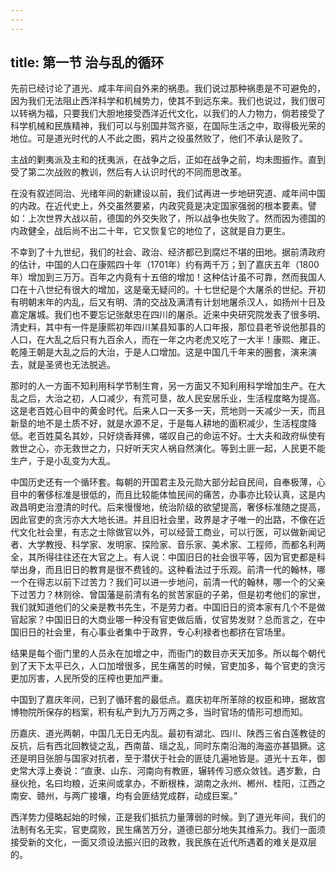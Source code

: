 ```yaml
---
---
---
```

title: 第一节 治与乱的循环
---




先前已经讨论了道光、咸丰年间自外来的祸患。我们说过那种祸患是不可避免的，因为我们无法阻止西洋科学和机械势力，使其不到远东来。我们也说过，我们很可以转祸为福，只要我们大胆地接受西洋近代文化，以我们的人力物力，倘若接受了科学机械和民族精神，我们可以与别国并驾齐驱，在国际生活之中，取得极光荣的地位。可是道光时代的人不此之图，鸦片之役虽然败了，他们不承认是败了。

主战的剿夷派及主和的抚夷派，在战争之后，正如在战争之前，均未图振作。直到受了第二次战败的教训，然后有人认识时代的不同而思改革。

在没有叙述同治、光绪年间的新建设以前，我们试再进一步地研究道、咸年间中国的内政。在近代史上，外交虽然要紧，内政究竟是决定国家强弱的根本要素。譬如：上次世界大战以前，德国的外交失败了，所以战争也失败了。然而因为德国的内政健全，战后尚不出二十年，它又恢复它的地位了，这就是自力更生。

不幸到了十九世纪，我们的社会、政治、经济都已到腐烂不堪的田地。据前清政府的估计，中国的人口在康熙四十年（1701年）约有两千万；到了嘉庆五年（1800年）增加到三万万。百年之内竟有十五倍的增加！这种估计虽不可靠，然而我国人口在十八世纪有很大的增加，这是毫无疑问的。十七世纪是个大屠杀的世纪。开初有明朝末年的内乱，后又有明、清的交战及满清有计划地屠杀汉人，如扬州十日及嘉定屠城。我们也不要忘记张献忠在四川的屠杀。近来中央研究院发表了很多明、清史料，其中有一件是康熙初年四川某县知事的人口年报，那位县老爷说他那县的人口，在大乱之后只有九百余人，而在一年之内老虎又吃了一大半！康熙、雍正、乾隆王朝是大乱之后的大治，于是人口增加。这是中国几千年来的圈套，演来演去，就是圣贤也无法脱逃。

那时的人一方面不知利用科学节制生育，另一方面又不知利用科学增加生产。在大乱之后，大治之初，人口减少，有荒可垦，故人民安居乐业，生活程度略为提高。这是老百姓心目中的黄金时代。后来人口一天多一天，荒地则一天减少一天，而且新垦的地不是土质不好，就是水源不足，于是每人耕地的面积减少，生活程度降低。老百姓莫名其妙，只好烧香拜佛，嗟叹自己的命运不好。士大夫和政府纵使有救世之心，亦无救世之力，只好听天灾人祸自然演化。等到土匪一起，人民更不能生产，于是小乱变为大乱。

中国历史还有一个循环套。每朝的开国君主及元勋大部分起自民间，自奉极薄，心目中的奢侈标准是很低的，而且比较能体恤民间的痛苦，办事亦比较认真，这是内政昌明吏治澄清的时代。后来慢慢地，统治阶级的欲望提高，奢侈标准随之提高，因此官吏的贪污亦大大地长进。并且旧社会里，政界是才子唯一的出路，不像在近代文化社会里，有志之士除做官以外，可以经营工商业，可以行医，可以做新闻记者、大学教授、科学家、发明家、探险家、音乐家、美术家、工程师，而都名利两全，其所得往往还在大官之上。有人说：中国旧日的社会很平等，因为官吏都是科举出身，而且旧日的教育是很不费钱的。这种看法过于乐观。前清一代的翰林，哪一个在得志以前下过苦力？我们可以进一步地问，前清一代的翰林，哪一个的父亲下过苦力？林则徐、曾国藩是前清有名的贫苦家庭的子弟，但是初考他们的家世，我们就知道他们的父亲是教书先生，不是劳力者。中国旧日的资本家有几个不是做官起家？中国旧日的大商业哪一种没有官吏做后盾，仗官势发财？总而言之，在中国旧日的社会里，有心事业者集中于政界，专心利禄者也都挤在官场里。

结果是每个衙门里的人员永在加增之中，而衙门的数目亦天天加多。所以每个朝代到了天下太平已久，人口加增很多，民生痛苦的时候，官吏加多，每个官吏的贪污更加厉害，人民所受的压榨也更加严重。

中国到了嘉庆年间，已到了循环套的最低点。嘉庆初年所革除的权臣和珅，据故宫博物院所保存的档案，积有私产到九万万两之多，当时官场的情形可想而知。

历嘉庆、道光两朝，中国几无日无内乱。最初有湖北、四川、陕西三省白莲教徒的反抗，后有西北回教徒之乱，西南苗、瑶之乱，同时东南沿海的海盗亦甚猖獗。这还是明目张胆与国家对抗者，至于潜伏于社会的匪徒几遍地皆是。道光十五年，御史常大淳上奏说：“直隶、山东、河南向有教匪，辗转传习惑众敛钱。遇岁歉，白昼伙抢，名曰均粮，近来间或拿办，不断根株，湖南之永州、郴州、桂阳，江西之南安、赣州，与两广接壤，均有会匪结党成群，动成巨案。”

西洋势力侵略起始的时候，正是我们抵抗力量薄弱的时候。到了道光年间，我们的法制有名无实，官吏腐败，民生痛苦万分，道德已部分地失其维系力。我们一面须接受新的文化，一面又须设法振兴旧的政教，我民族在近代所遇着的难关是双层的。
